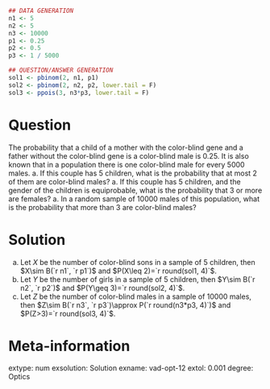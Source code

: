 
```r
## DATA GENERATION
n1 <- 5
n2 <- 5
n3 <- 10000
p1 <- 0.25
p2 <- 0.5
p3 <- 1 / 5000

## QUESTION/ANSWER GENERATION
sol1 <- pbinom(2, n1, p1)
sol2 <- pbinom(2, n2, p2, lower.tail = F)
sol3 <- ppois(3, n3*p3, lower.tail = F)
```

Question
========
The probability that a child of a mother with the color-blind gene and a father without the color-blind gene is a color-blind male is $0.25$.
It is also known that in a population there is one color-blind male for every 5000 males.
a. If this couple has 5 children, what is the probability that at most 2 of them are color-blind males?
a. If this couple has 5 children, and the gender of the children is equiprobable, what is the probability that 3 or more are females?
a. In a random sample of 10000 males of this population, what is the probability that more than 3 are color-blind males?


Solution
========
a. Let $X$ be the number of color-blind sons in a sample of 5 children, then $X\sim B(`r n1`, `r p1`)$ and $P(X\leq 2)=`r round(sol1, 4)`$.
a. Let $Y$ be the number of girls in a sample of 5 children, then $Y\sim B(`r n2`, `r p2`)$ and $P(Y\geq 3)=`r round(sol2, 4)`$.
a. Let $Z$ be the number of color-blind males in a sample of 10000 males, then $Z\sim B(`r n3`, `r p3`)\approx P(`r round(n3*p3, 4)`)$ and $P(Z>3)=`r round(sol3, 4)`$.    

Meta-information 
================
extype: num
exsolution: Solution
exname: vad-opt-12
extol: 0.001
degree: Optics
 
